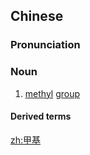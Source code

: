 ==Chinese==
{{zh-forms}}
{{wikipedia|lang=zh}}

===Pronunciation===
{{zh-pron
|m=jiǎjī
|cat=n
}}

===Noun===
{{zh-noun}}

# {{lb|zh|organic chemistry}} [[methyl]] [[group]]

====Derived terms====
{{zh-der|去甲基|甲基化|甲基苯丙胺}}

[[zh:甲基]]